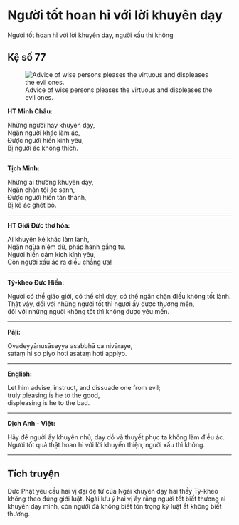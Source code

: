 # Người tốt hoan hỉ với lời khuyên dạy {- #nguoi-tot-hoan-hi-noi-loi-khuyen-day}

Người tốt hoan hỉ với lời khuyên dạy, người xấu thì không 

## Kệ số 77 {- #ke-so-77}

![Advice of wise persons pleases the virtuous and displeases the evil ones.](images/kinh-phap-cu-ke-so-77-dhammapada-verse-77.jpg){fig-align="center" .lightbox}

**HT Minh Châu:**

Những người hay khuyên dạy,  
Ngăn người khác làm ác,  
Ðược người hiền kính yêu,  
Bị người ác không thích.  

<hr class="divider">

**Tịch Minh:**

Những ai thường khuyên dạy,  
Ngăn chận tội ác sanh,  
Ðược người hiền tán thành,  
Bị kẻ ác ghét bỏ.  

<hr class="divider">

**HT Giới Đức thơ hóa:**

Ai khuyên kẻ khác làm lành,  
Ngăn ngừa niệm dữ, pháp hành gắng tu.  
Người hiền cảm kích kính yêu,  
Còn người xấu ác ra điều chẳng ưa!  

<hr class="divider">

**Tỳ-kheo Đức Hiền:**

Người có thể giáo giới, có thể chỉ dạy, có thể ngăn chặn điều không tốt lành.  
Thật vậy, đối với những người tốt thì người ấy được thương mến,  
đối với những người không tốt thì không được yêu mến.  

<hr class="divider">

**Pāḷi:**

Ovadeyyānusāseyya asabbhā ca nivāraye,  
sataṃ hi so piyo hoti asataṃ hoti appiyo.  

<hr class="divider">

**English:**

Let him advise, instruct, and dissuade one from evil;  
truly pleasing is he to the good,  
displeasing is he to the bad.  

<hr class="divider">

**Dịch Anh - Việt:**

Hãy để người ấy khuyên nhủ, dạy dỗ và thuyết phục ta không làm điều ác.  
Người tốt quả thật hoan hỉ với lời khuyến thiện, người xấu thì không.  

<hr class="divider">

## Tích truyện {- #tich-truyen}

Ðức Phật yêu cầu hai vị đại đệ tử của Ngài khuyên dạy hai thầy Tỳ-kheo không theo đúng giới luật. Ngài lưu ý hai vị ấy rằng người tốt biết thương ai khuyên dạy mình, còn người đã không biết tôn trọng kỷ luật ắt không biết thương.